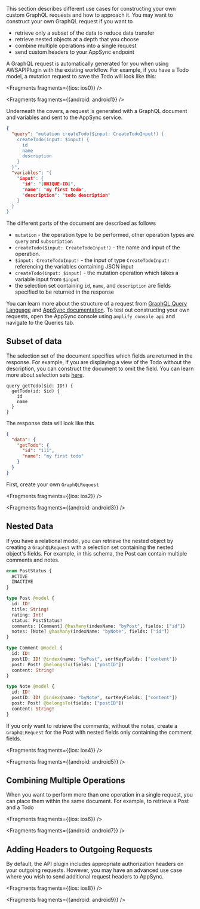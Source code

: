 This section describes different use cases for constructing your own custom GraphQL requests and how to approach it. You may want to construct your own GraphQL request if you want to
- retrieve only a subset of the data to reduce data transfer
- retrieve nested objects at a depth that you choose
- combine multiple operations into a single request
- send custom headers to your AppSync endpoint

A GraphQL request is automatically generated for you when using AWSAPIPlugin with the existing workflow. For example, if you have a Todo model, a mutation request to save the Todo will look like this:


<Fragments fragments={{ios: ios0}} />


<Fragments fragments={{android: android1}} />

Underneath the covers, a request is generated with a GraphQL document and variables and sent to the AppSync service. 

```json
{ 
  "query": "mutation createTodo($input: CreateTodoInput!) {
    createTodo(input: $input) {
      id
      name
      description
    }
  }",
  "variables": "{
    "input": {
      "id": "[UNIQUE-ID]",
      "name": "my first todo",
      "description": "todo description"
    }
  }
}
```

The different parts of the document are described as follows
- `mutation` - the operation type to be performed, other operation types are `query` and `subscription`
- `createTodo($input: CreateTodoInput!)` - the name and input of the operation. 
- `$input: CreateTodoInput!` - the input of type `CreateTodoInput!` referencing the variables containing JSON input
- `createTodo(input: $input)` - the mutation operation which takes a variable input from `$input`
- the selection set containing `id`, `name`, and `description` are fields specified to be returned in the response

You can learn more about the structure of a request from [GraphQL Query Language](https://graphql.org/learn/) and [AppSync documentation](https://docs.aws.amazon.com/appsync/latest/devguide/graphql-overview.html). To test out constructing your own requests, open the AppSync console using `amplify console api` and navigate to the Queries tab.

## Subset of data

The selection set of the document specifies which fields are returned in the response. For example, if you are displaying a view of the Todo without the description, you can construct the document to omit the field. You can learn more about selection sets [here](https://spec.graphql.org/draft/#sec-Selection-Sets).

```
query getTodo($id: ID!) {
  getTodo(id: $id) {
    id
    name
  }
}
```
The response data will look like this
```json
{
  "data": {
    "getTodo": {
      "id": "111",
      "name": "my first todo"
    }
  }
}
```
First, create your own `GraphQLRequest`


<Fragments fragments={{ios: ios2}} />


<Fragments fragments={{android: android3}} />

## Nested Data
If you have a relational model, you can retrieve the nested object by creating a `GraphQLRequest` with a selection set containing the nested object's fields. For example, in this schema, the Post can contain multiple comments and notes.

```graphql
enum PostStatus {
  ACTIVE
  INACTIVE
}

type Post @model {
  id: ID!
  title: String!
  rating: Int!
  status: PostStatus!
  comments: [Comment] @hasMany(indexName: "byPost", fields: ["id"])
  notes: [Note] @hasMany(indexName: "byNote", fields: ["id"])
}

type Comment @model {
  id: ID!
  postID: ID! @index(name: "byPost", sortKeyFields: ["content"])
  post: Post! @belongsTo(fields: ["postID"])
  content: String!
}

type Note @model {
  id: ID!
  postID: ID! @index(name: "byNote", sortKeyFields: ["content"])
  post: Post! @belongsTo(fields: ["postID"])
  content: String!
}
```

If you only want to retrieve the comments, without the notes, create a `GraphQLRequest` for the Post with nested fields only containing the comment fields.


<Fragments fragments={{ios: ios4}} />


<Fragments fragments={{android: android5}} />

## Combining Multiple Operations

When you want to perform more than one operation in a single request, you can place them within the same document. For example, to retrieve a Post and a Todo


<Fragments fragments={{ios: ios6}} />


<Fragments fragments={{android: android7}} />

## Adding Headers to Outgoing Requests

By default, the API plugin includes appropriate authorization headers on your outgoing requests. However, you may have an advanced use case where you wish to send additional request headers to AppSync.


<Fragments fragments={{ios: ios8}} />


<Fragments fragments={{android: android9}} />
